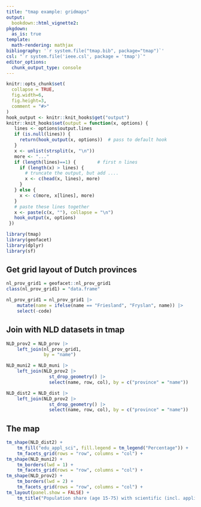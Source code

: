 ```yaml
---
title: "tmap example: gridmaps"
output: 
  bookdown::html_vignette2:
pkgdown:
  as_is: true
template:
  math-rendering: mathjax
bibliography: '`r system.file("tmap.bib", package="tmap")`'
csl: "`r system.file('ieee.csl', package = 'tmap')`"
editor_options: 
  chunk_output_type: console
---
```


```r
knitr::opts_chunk$set(
  collapse = TRUE,
  fig.width=6, 
  fig.height=3,
  comment = "#>"
)
hook_output <- knitr::knit_hooks$get("output")
knitr::knit_hooks$set(output = function(x, options) {
   lines <- options$output.lines
   if (is.null(lines)) {
     return(hook_output(x, options))  # pass to default hook
   }
   x <- unlist(strsplit(x, "\n"))
   more <- "..."
   if (length(lines)==1) {        # first n lines
     if (length(x) > lines) {
       # truncate the output, but add ....
       x <- c(head(x, lines), more)
     }
   } else {
     x <- c(more, x[lines], more)
   }
   # paste these lines together
   x <- paste(c(x, ""), collapse = "\n")
   hook_output(x, options)
 })

```

```r
library(tmap)
library(geofacet)
library(dplyr)
library(sf)
```


## Get grid layout of Dutch provinces

```r
nl_prov_grid1 = geofacet::nl_prov_grid1
class(nl_prov_grid1) = "data.frame"

nl_prov_grid1 = nl_prov_grid1 |>
	mutate(name = ifelse(name == "Friesland", "Fryslan", name)) |>
	select(-code)
```


## Join with NLD datasets in tmap

```r
NLD_prov2 = NLD_prov |>
	left_join(nl_prov_grid1,
			  by = "name")

NLD_muni2 = NLD_muni |>
	left_join(NLD_prov2 |>
			  	st_drop_geometry() |>
			  	select(name, row, col), by = c("province" = "name"))

NLD_dist2 = NLD_dist |>
	left_join(NLD_prov2 |>
			  	st_drop_geometry() |>
			  	select(name, row, col), by = c("province" = "name"))
```

## The map

```r
tm_shape(NLD_dist2) +
	tm_fill("edu_appl_sci", fill.legend = tm_legend("Percentage")) +
	tm_facets_grid(rows = "row", columns = "col") +
tm_shape(NLD_muni2) +
	tm_borders(lwd = 1) +
	tm_facets_grid(rows = "row", columns = "col") +
tm_shape(NLD_prov2) +
	tm_borders(lwd = 2) +
	tm_facets_grid(rows = "row", columns = "col") +
tm_layout(panel.show = FALSE) +
	tm_title("Population share (age 15-75) with scientific (incl. applied) degree")
```
